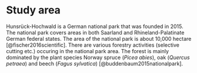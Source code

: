 # Study area

Hunsrück-Hochwald is a German national park that was founded in 2015. The national park covers areas in both Saarland and Rhineland-Palatinate German federal states. The area of the national park is about 10,000 hectare [@fischer2016scientific]. There are various forestry activities (selective cutting etc.) occuring in the national park area. The forest is mainly dominated by the plant species Norway spruce (*Picea abies*), oak (*Quercus petraea*) and beech (*Fagus sylvatica*) [@buddenbaum2015nationalpark]. 